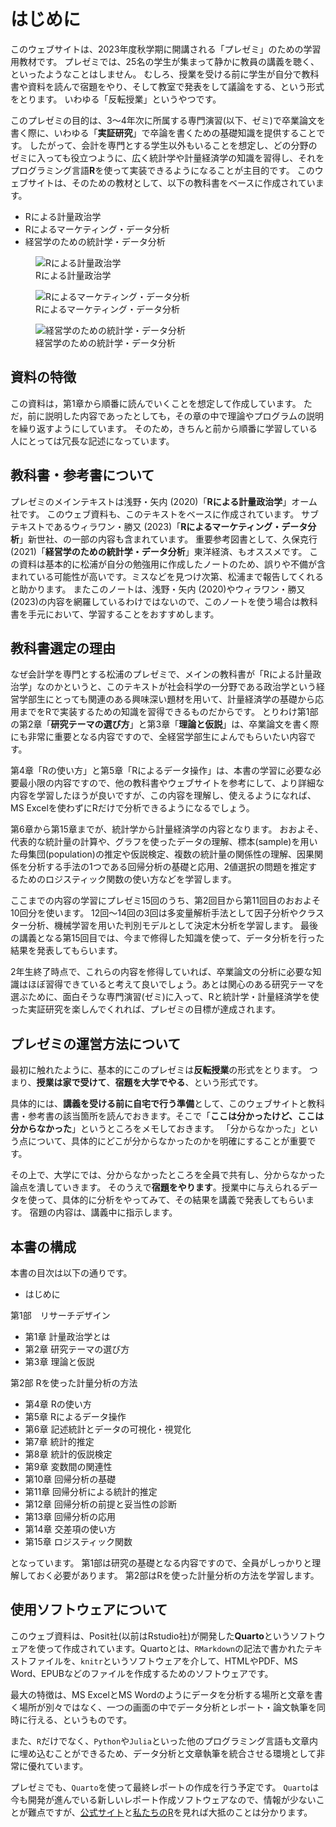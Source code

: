 # はじめに {.unnumbered}

このウェブサイトは、2023年度秋学期に開講される「プレゼミ」のための学習用教材です。
プレゼミでは、25名の学生が集まって静かに教員の講義を聴く、といったようなことはしません。
むしろ、授業を受ける前に学生が自分で教科書や資料を読んで宿題をやり、そして教室で発表をして議論をする、という形式をとります。
いわゆる「反転授業」というやつです。

このプレゼミの目的は、3〜4年次に所属する専門演習(以下、ゼミ)で卒業論文を書く際に、いわゆる「**実証研究**」で卒論を書くための基礎知識を提供することです。
したがって、会計を専門とする学生以外もいることを想定し、どの分野のゼミに入っても役立つように、広く統計学や計量経済学の知識を習得し、それをプログラミング言語**R**を使って実装できるようになることが主目的です。
このウェブサイトは、そのための教材として、以下の教科書をベースに作成されています。

- Rによる計量政治学
- Rによるマーケティング・データ分析
- 経営学のための統計学・データ分析

:::{layout-ncol=3}
![Rによる計量政治学](img/text01.jpg)

![Rによるマーケティング・データ分析](img/text_02.jpg)

![経営学のための統計学・データ分析](img/text_03.jpg)
:::

## 資料の特徴

この資料は，第1章から順番に読んでいくことを想定して作成しています。
ただ，前に説明した内容であったとしても，その章の中で理論やプログラムの説明を繰り返すようにしています。
そのため，きちんと前から順番に学習している人にとっては冗長な記述になっています。


## 教科書・参考書について {.unnumbered}

プレゼミのメインテキストは浅野・矢内 (2020)「**Rによる計量政治学**」オーム社です。
このウェブ資料も、このテキストをベースに作成されています。
サブテキストであるウィラワン・勝又 (2023)「**Rによるマーケティング・データ分析**」新世社、の一部の内容も含まれています。
重要参考図書として、久保克行 (2021)「**経営学のための統計学・データ分析**」東洋経済、もオススメです。
この資料は基本的に松浦が自分の勉強用に作成したノートのため、誤りや不備が含まれている可能性が高いです。ミスなどを見つけ次第、松浦まで報告してくれると助かります。
またこのノートは、浅野・矢内 (2020)やウィラワン・勝又 (2023)の内容を網羅しているわけではないので、このノートを使う場合は教科書を手元において、学習することをおすすめします。

## 教科書選定の理由 {.unnumbered}

なぜ会計学を専門とする松浦のプレゼミで、メインの教科書が「Rによる計量政治学」なのかというと、このテキストが社会科学の一分野である政治学という経営学部生にとっても関連のある興味深い題材を用いて、計量経済学の基礎から応用までをRで実装するための知識を習得できるものだからです。
とりわけ第1部の第2章「**研究テーマの選び方**」と第3章「**理論と仮説**」は、卒業論文を書く際にも非常に重要となる内容ですので、全経営学部生によんでもらいたい内容です。

第4章「Rの使い方」と第5章「Rによるデータ操作」は、本書の学習に必要な必要最小限の内容ですので、他の教科書やウェブサイトを参考にして、より詳細な内容を学習したほうが良いですが、この内容を理解し、使えるようになれば、MS Excelを使わずにRだけで分析できるようになるでしょう。

第6章から第15章までが、統計学から計量経済学の内容となります。
おおよそ、代表的な統計量の計算や、グラフを使ったデータの理解、標本(sample)を用いた母集団(population)の推定や仮説検定、複数の統計量の関係性の理解、因果関係を分析する手法の1つである回帰分析の基礎と応用、2値選択の問題を推定するためのロジスティック関数の使い方などを学習します。

ここまでの内容の学習にプレゼミ15回のうち、第2回目から第11回目のおおよそ10回分を使います。
12回〜14回の3回は多変量解析手法として因子分析やクラスター分析、機械学習を用いた判別モデルとして決定木分析を学習します。
最後の講義となる第15回目では、今まで修得した知識を使って、データ分析を行った結果を発表してもらいます。

2年生終了時点で、これらの内容を修得していれば、卒業論文の分析に必要な知識はほぼ習得できていると考えて良いでしょう。あとは関心のある研究テーマを選ぶために、面白そうな専門演習(ゼミ)に入って、Rと統計学・計量経済学を使った実証研究を楽しんでくれれば、プレゼミの目標が達成されます。

## プレゼミの運営方法について {.unnumbered}

最初に触れたように、基本的にこのプレゼミは**反転授業**の形式をとります。
つまり、**授業は家で受けて**、**宿題を大学でやる**、という形式です。

具体的には、**講義を受ける前に自宅で行う準備**として、このウェブサイトと教科書・参考書の該当箇所を読んでおきます。そこで「**ここは分かったけど、ここは分からなかった**」というところをメモしておきます。
「分からなかった」という点について、具体的にどこが分からなかったのかを明確にすることが重要です。

その上で、大学にでは、分からなかったところを全員で共有し、分からなかった論点を潰していきます。
そのうえで**宿題をやります**。授業中に与えられるデータを使って、具体的に分析をやってみて、その結果を講義で発表してもらいます。
宿題の内容は、講義中に指示します。

## 本書の構成 {.unnumbered}

本書の目次は以下の通りです。

- はじめに

第1部　リサーチデザイン

- 第1章 計量政治学とは
- 第2章 研究テーマの選び方
- 第3章 理論と仮説

第2部 Rを使った計量分析の方法

- 第4章 Rの使い方
- 第5章 Rによるデータ操作
- 第6章 記述統計とデータの可視化・視覚化
- 第7章 統計的推定
- 第8章 統計的仮説検定
- 第9章 変数間の関連性
- 第10章 回帰分析の基礎
- 第11章 回帰分析による統計的推定
- 第12章 回帰分析の前提と妥当性の診断
- 第13章 回帰分析の応用
- 第14章 交差項の使い方
- 第15章 ロジスティック関数

となっています。
第1部は研究の基礎となる内容ですので、全員がしっかりと理解しておく必要があります。
第2部はRを使った計量分析の方法を学習します。


## 使用ソフトウェアについて

このウェブ資料は、Posit社(以前はRstudio社)が開発した**Quarto**というソフトウェアを使って作成されています。Quartoとは、`RMarkdown`の記法で書かれたテキストファイルを、`knitr`というソフトウェアを介して、HTMLやPDF、MS Word、EPUBなどのファイルを作成するためのソフトウェアです。

最大の特徴は、MS ExcelとMS Wordのようにデータを分析する場所と文章を書く場所が別々ではなく、一つの画面の中でデータ分析とレポート・論文執筆を同時に行える、というものです。

また、`R`だけでなく、`Python`や`Julia`といった他のプログラミング言語も文章内に埋め込むことができるため、データ分析と文章執筆を統合させる環境として非常に優れています。

プレゼミでも、`Quarto`を使って最終レポートの作成を行う予定です。
`Quarto`は今も開発が進んでいる新しいレポート作成ソフトウェアなので、情報が少ないことが難点ですが、[公式サイト](https://quarto.org/)と[私たちのR](https://www.jaysong.net/RBook/)を見れば大抵のことは分かります。

